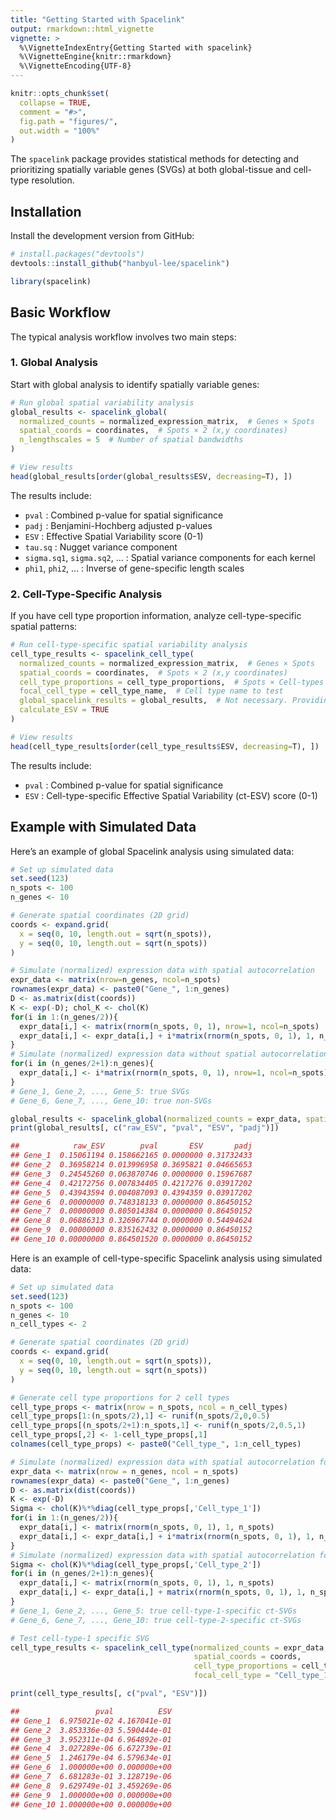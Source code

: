 ```yaml
---
title: "Getting Started with Spacelink"
output: rmarkdown::html_vignette
vignette: >
  %\VignetteIndexEntry{Getting Started with spacelink}
  %\VignetteEngine{knitr::rmarkdown}
  %\VignetteEncoding{UTF-8}
---
```


```r
knitr::opts_chunk$set(
  collapse = TRUE,
  comment = "#>",
  fig.path = "figures/",
  out.width = "100%"
)
```

The `spacelink` package provides statistical methods for detecting and prioritizing spatially variable genes (SVGs) at both global-tissue and cell-type resolution.

## Installation

Install the development version from GitHub:

```r
# install.packages("devtools")
devtools::install_github("hanbyul-lee/spacelink")
```

```r
library(spacelink)
```

## Basic Workflow

The typical analysis workflow involves two main steps:

### 1. Global Analysis

Start with global analysis to identify spatially variable genes:

```r
# Run global spatial variability analysis
global_results <- spacelink_global(
  normalized_counts = normalized_expression_matrix,  # Genes × Spots
  spatial_coords = coordinates,  # Spots × 2 (x,y coordinates)
  n_lengthscales = 5  # Number of spatial bandwidths
)

# View results
head(global_results[order(global_results$ESV, decreasing=T), ])
```

The results include:

- `pval` : Combined p-value for spatial significance
- `padj` : Benjamini-Hochberg adjusted p-values
- `ESV` : Effective Spatial Variability score (0-1)
- `tau.sq` : Nugget variance component
- `sigma.sq1`, `sigma.sq2`, ... : Spatial variance components for each kernel
- `phi1`, `phi2`, ... : Inverse of gene-specific length scales

### 2. Cell-Type-Specific Analysis

If you have cell type proportion information, analyze cell-type-specific spatial patterns:

```r
# Run cell-type-specific spatial variability analysis
cell_type_results <- spacelink_cell_type(
  normalized_counts = normalized_expression_matrix,  # Genes × Spots
  spatial_coords = coordinates,  # Spots × 2 (x,y coordinates)
  cell_type_proportions = cell_type_proportions,  # Spots × Cell-types
  focal_cell_type = cell_type_name,  # Cell type name to test
  global_spacelink_results = global_results,  # Not necessary. Providing global results improves efficiency.
  calculate_ESV = TRUE
)

# View results
head(cell_type_results[order(cell_type_results$ESV, decreasing=T), ])
```

The results include:

- `pval` : Combined p-value for spatial significance
- `ESV` : Cell-type-specific Effective Spatial Variability (ct-ESV) score (0-1)

## Example with Simulated Data

Here's an example of global Spacelink analysis using simulated data:

```r
# Set up simulated data
set.seed(123)
n_spots <- 100
n_genes <- 10

# Generate spatial coordinates (2D grid)
coords <- expand.grid(
  x = seq(0, 10, length.out = sqrt(n_spots)),
  y = seq(0, 10, length.out = sqrt(n_spots))
)

# Simulate (normalized) expression data with spatial autocorrelation
expr_data <- matrix(nrow=n_genes, ncol=n_spots)
rownames(expr_data) <- paste0("Gene_", 1:n_genes)
D <- as.matrix(dist(coords))
K <- exp(-D); chol_K <- chol(K)
for(i in 1:(n_genes/2)){
  expr_data[i,] <- matrix(rnorm(n_spots, 0, 1), nrow=1, ncol=n_spots)
  expr_data[i,] <- expr_data[i,] + i*matrix(rnorm(n_spots, 0, 1), 1, n_spots)%*%chol_K
}
# Simulate (normalized) expression data without spatial autocorrelation
for(i in (n_genes/2+1):n_genes){
  expr_data[i,] <- i*matrix(rnorm(n_spots, 0, 1), nrow=1, ncol=n_spots)
}
# Gene_1, Gene_2, ..., Gene_5: true SVGs
# Gene_6, Gene_7, ..., Gene_10: true non-SVGs

global_results <- spacelink_global(normalized_counts = expr_data, spatial_coords = coords)
print(global_results[, c("raw_ESV", "pval", "ESV", "padj")])
```

```r
##            raw_ESV        pval       ESV       padj
## Gene_1  0.15061194 0.158662165 0.0000000 0.31732433
## Gene_2  0.36958214 0.013996958 0.3695821 0.04665653
## Gene_3  0.24545260 0.063870746 0.0000000 0.15967687
## Gene_4  0.42172756 0.007834405 0.4217276 0.03917202
## Gene_5  0.43943594 0.004087093 0.4394359 0.03917202
## Gene_6  0.00000000 0.748318133 0.0000000 0.86450152
## Gene_7  0.00000000 0.805014384 0.0000000 0.86450152
## Gene_8  0.06886313 0.326967744 0.0000000 0.54494624
## Gene_9  0.00000000 0.835162432 0.0000000 0.86450152
## Gene_10 0.00000000 0.864501520 0.0000000 0.86450152
```

Here is an example of cell-type-specific Spacelink analysis using simulated data:

```r
# Set up simulated data
set.seed(123)
n_spots <- 100
n_genes <- 10
n_cell_types <- 2

# Generate spatial coordinates (2D grid)
coords <- expand.grid(
  x = seq(0, 10, length.out = sqrt(n_spots)),
  y = seq(0, 10, length.out = sqrt(n_spots))
)

# Generate cell type proportions for 2 cell types
cell_type_props <- matrix(nrow = n_spots, ncol = n_cell_types)
cell_type_props[1:(n_spots/2),1] <- runif(n_spots/2,0,0.5)
cell_type_props[(n_spots/2+1):n_spots,1] <- runif(n_spots/2,0.5,1)
cell_type_props[,2] <- 1-cell_type_props[,1]
colnames(cell_type_props) <- paste0("Cell_type_", 1:n_cell_types)

# Simulate (normalized) expression data with spatial autocorrelation for cell type 1
expr_data <- matrix(nrow = n_genes, ncol = n_spots)
rownames(expr_data) <- paste0("Gene_", 1:n_genes)
D <- as.matrix(dist(coords))
K <- exp(-D)
Sigma <- chol(K)%*%diag(cell_type_props[,'Cell_type_1'])
for(i in 1:(n_genes/2)){
  expr_data[i,] <- matrix(rnorm(n_spots, 0, 1), 1, n_spots)
  expr_data[i,] <- expr_data[i,] + i*matrix(rnorm(n_spots, 0, 1), 1, n_spots)%*%Sigma
}
# Simulate (normalized) expression data with spatial autocorrelation for cell type 2
Sigma <- chol(K)%*%diag(cell_type_props[,'Cell_type_2'])
for(i in (n_genes/2+1):n_genes){
  expr_data[i,] <- matrix(rnorm(n_spots, 0, 1), 1, n_spots)
  expr_data[i,] <- expr_data[i,] + matrix(rnorm(n_spots, 0, 1), 1, n_spots)%*%Sigma
}
# Gene_1, Gene_2, ..., Gene_5: true cell-type-1-specific ct-SVGs
# Gene_6, Gene_7, ..., Gene_10: true cell-type-2-specific ct-SVGs

# Test cell-type-1 specific SVG
cell_type_results <- spacelink_cell_type(normalized_counts = expr_data, 
                                         spatial_coords = coords,
                                         cell_type_proportions = cell_type_props,
                                         focal_cell_type = "Cell_type_1")

print(cell_type_results[, c("pval", "ESV")])
```

```r
##                 pval          ESV
## Gene_1  6.975021e-02 4.167041e-01
## Gene_2  3.853336e-03 5.590444e-01
## Gene_3  3.952311e-04 6.964892e-01
## Gene_4  3.027289e-06 6.672739e-01
## Gene_5  1.246179e-04 6.579634e-01
## Gene_6  1.000000e+00 0.000000e+00
## Gene_7  6.681283e-01 3.128719e-06
## Gene_8  9.629749e-01 3.459269e-06
## Gene_9  1.000000e+00 0.000000e+00
## Gene_10 1.000000e+00 0.000000e+00
```